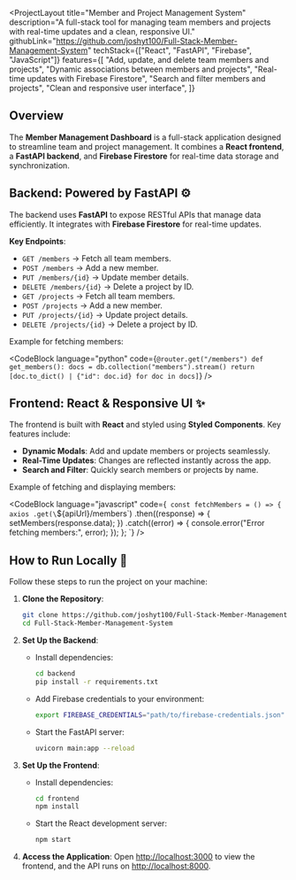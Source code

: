 
<ProjectLayout
  title="Member and Project Management System"
  description="A full-stack tool for managing team members and projects with real-time updates and a clean, responsive UI."
  githubLink="https://github.com/joshyt100/Full-Stack-Member-Management-System"
  techStack={["React", "FastAPI", "Firebase", "JavaScript"]}
  features={[
    "Add, update, and delete team members and projects",
    "Dynamic associations between members and projects",
    "Real-time updates with Firebase Firestore",
    "Search and filter members and projects",
    "Clean and responsive user interface",
  ]}
>
  ## Overview

  The **Member Management Dashboard** is a full-stack application designed to streamline team and project management. It combines a **React frontend**, a **FastAPI backend**, and **Firebase Firestore** for real-time data storage and synchronization.

  ## Backend: Powered by FastAPI ⚙️

  The backend uses **FastAPI** to expose RESTful APIs that manage data efficiently. It integrates with **Firebase Firestore** for real-time updates.

  **Key Endpoints**:
  - `GET /members` → Fetch all team members.
  - `POST /members` → Add a new member.
  - `PUT /members/{id}` → Update member details.
  - `DELETE /members/{id}` → Delete a project by ID.
  - `GET /projects` → Fetch all team members.
  - `POST /projects` → Add a new member.
  - `PUT /projects/{id}` → Update project details.
  - `DELETE /projects/{id}` → Delete a project by ID.

  Example for fetching members:

  <CodeBlock
    language="python"
    code={`
    @router.get("/members")
def get_members():
        docs = db.collection("members").stream()
        return [doc.to_dict() | {"id": doc.id} for doc in docs]
    `}
  />

  ## Frontend: React & Responsive UI ✨

  The frontend is built with **React** and styled using **Styled Components**. Key features include:
  - **Dynamic Modals**: Add and update members or projects seamlessly.
  - **Real-Time Updates**: Changes are reflected instantly across the app.
  - **Search and Filter**: Quickly search members or projects by name.

  Example of fetching and displaying members:

<CodeBlock
  language="javascript"
  code={`
    const fetchMembers = () => {
      axios
        .get(\`\${apiUrl}/members\`) 
        .then((response) => {
          setMembers(response.data);
        })
        .catch((error) => {
          console.error("Error fetching members:", error);
        });
    };
  `}
/>


  ## How to Run Locally 🚀

  Follow these steps to run the project on your machine:

  1. **Clone the Repository**:

     ```bash
     git clone https://github.com/joshyt100/Full-Stack-Member-Management-System.git
     cd Full-Stack-Member-Management-System
     ```

  2. **Set Up the Backend**:
     - Install dependencies:
       ```bash
       cd backend
       pip install -r requirements.txt
       ```
     - Add Firebase credentials to your environment:
       ```bash
       export FIREBASE_CREDENTIALS="path/to/firebase-credentials.json"
       ```
     - Start the FastAPI server:
       ```bash
       uvicorn main:app --reload
       ```

  3. **Set Up the Frontend**:
     - Install dependencies:
       ```bash
       cd frontend
       npm install
       ```
     - Start the React development server:
       ```bash
       npm start
       ```

  4. **Access the Application**:
     Open [http://localhost:3000](http://localhost:3000) to view the frontend, and the API runs on [http://localhost:8000](http://localhost:8000).


</ProjectLayout>

